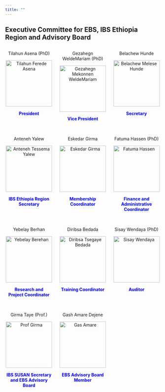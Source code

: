 ```yaml
---
title: ""
---
```


## Executive Committee for EBS, IBS Ethiopia Region and Advisory Board

::: {style="display: grid; grid-template-columns: repeat(3, 1fr); gap: 20px; text-align: center;"}
<div>
<p>Tilahun Asena (PhD)</p>
<img src="images/Tilahun.png" alt="Tilahun Ferede Asena" style="width: 150px; height: auto;"/>
<p><strong style="color: blue;">President</strong></p>
</div>

<div>
<p>Gezahegn WeldeMariam (PhD)</p>
<img src="images/Gezahegn.png" alt="Gezahegn Mekonnen WeldeMariam" style="width: 150px; height: auto;"/>
<p><strong style="color: blue;">Vice President</strong></p>
</div>

<div>
<p>Belachew Hunde</p>
<img src="images/belachew.png" alt="Belachew Melese Hunde" style="width: 150px; height: auto;"/>
<p><strong style="color: blue;">Secretary</strong></p>
</div>

<div>
<p>Anteneh Yalew</p>
<img src="images/anteneh.png" alt="Anteneh Tessema Yalew" style="width: 150px; height: auto;"/>
<p><strong style="color: blue;">IBS Ethiopia Region Secretary</strong></p>
</div>

<div>
<p>Eskedar Girma</p>
<img src="images/eskedar.png" alt="Eskedar Girma" style="width: 150px; height: auto;"/>
<p><strong style="color: blue;">Membership Coordinator</strong></p>
</div>

<div>
<p>Fatuma Hassen (PhD)</p>
<img src="images/fantu.png" alt="Fatuma Hassen" style="width: 150px; height: auto;"/>
<p><strong style="color: blue;">Finance and Administrative Coordinator</strong></p>
</div>

<div>
<p>Yebelay Berhan</p>
<img src="images/Photo_Yebelay.jpg" alt="Yebelay Berehan" style="width: 150px; height: 150px;"/>
<p><strong style="color: blue;">Research and <br> Project Coordinator</strong></p>
</div>

<div>
<p>Diribsa Bedada</p>
<img src="images/diribsa.png" alt="Diribsa Tsegaye Bedada" style="width: 150px; height: auto;"/>
<p><strong style="color: blue;">Training Coordinator</strong></p>
</div>

<div>
<p>Sisay Wendaya (PhD)</p>
<img src="images/sisay.png" alt="Sisay Wendaya" style="width: 150px; height: auto;"/>
<p><strong style="color: blue;">Auditor</strong></p>
</div>

<div>
<p>Girma Taye (Prof.)</p>
<img src="images/girma.png" alt="Prof Girma" style="width: 150px; height: auto;"/>
<p><strong style="color: blue;">IBS SUSAN Secretary <br> and EBS Advisory Board </strong></p>
</div>

<div>
<p>Gash Amare Dejene</p>
<img src="images/amare.png" alt="Gas Amare" style="width: 150px; height: auto;"/>
<p><strong style="color: blue;">EBS Advisory Board Member</strong></p>
</div>
:::
